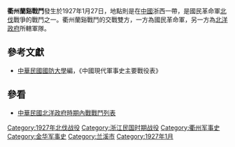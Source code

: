 {{Infobox Military Conflict|
campaign=|
image=|
caption=|
conflict=衢州蘭谿戰鬥|
date=1927年1月27日|
place=[[中國|中國]]浙西|
result=雙方戰鬥激烈，國軍一軍二師損失慘重，六團長郭俊陣亡，孫傳芳軍隊則陣亡旅、團長各一。|
combatant1=[[國民革命軍|國民革命軍]]一軍、26軍|
combatant2=十一師| 
commander1=[[白崇禧|白崇禧]]、[[周鳳岐|周鳳岐]]、[[王俊|王俊]]|
commander2=[[周蔭人|周蔭人]]|
strength1=|
strength2=|
casualties1=|
casualties2=|
}}
'''衢州蘭谿戰鬥'''發生於1927年1月27日，地點則是在[[中國|中國]]浙西一帶，是國民革命軍[[北伐|北伐]]戰爭的戰鬥之一。衢州蘭谿戰鬥的交戰雙方，一方為國民革命軍，另一方為[[北洋政府|北洋政府]]所轄軍隊。
==參考文獻==
*[[中華民國|中華民國]][[國防大學_(臺灣)|國防大學]]編，《中國現代軍事史主要戰役表》
==參看==
*[[中華民國北洋政府時期內戰戰鬥列表|中華民國北洋政府時期內戰戰鬥列表]]

[[Category:1927年北伐战役|Category:1927年北伐战役]]
[[Category:浙江民国时期战役|Category:浙江民国时期战役]]
[[Category:衢州军事史|Category:衢州军事史]]
[[Category:金华军事史|Category:金华军事史]]
[[Category:兰溪市|Category:兰溪市]]
[[Category:1927年1月|Category:1927年1月]]